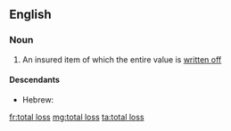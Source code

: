 ==English==

===Noun===
{{en-noun|head=[[total]] [[loss]]|es}}

# {{label|en|accounting}} An insured item of which the entire value is [[write off|written off]]

====Descendants====
* Hebrew: {{l|he|טוטל לוס|tr=totál los}}

[[fr:total loss]]
[[mg:total loss]]
[[ta:total loss]]